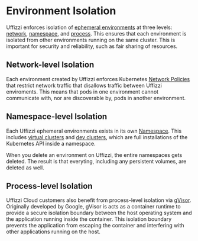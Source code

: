 # Environment Isolation

Uffizzi enforces isolation of [ephemeral environments](/core-concepts/ephemeral-environments/) at three levels: [network](#network-level-isolation), [namespace](#namespace-level-isolation), and [process](#process-level-isolation). This ensures that each environment is isolated from other environments running on the same cluster. This is important for security and reliability, such as fair sharing of resources.    

## Network-level Isolation

Each environment created by Uffizzi enforces Kubernetes [Network Policies](https://kubernetes.io/docs/concepts/services-networking/network-policies/) that restrict network traffic that disallows traffic between Uffizzi enviroments. This means that pods in one environment cannot communicate with, nor are discoverable by, pods in another environment.

## Namespace-level Isolation

Each Uffizzi ephemeral environments exists in its own [Namespace](https://kubernetes.io/docs/concepts/overview/working-with-objects/namespaces/). This includes [virtual clusters](/core-concepts/virtual-clusters) and [dev clusters](/core-concepts/dev-clusters), which are full installations of the Kubernetes API inside a namespace.  

When you delete an environment on Uffizzi, the entire namespaces gets deleted. The result is that everyting, including any persistent volumes, are deleted as well. 

## Process-level Isolation

Uffizzi Cloud customers also benefit from process-level isolation via [gVisor](https://gvisor.dev). Originally developed by Google, gVisor is acts as a container runtime to provide a secure isolation boundary between the host operating system and the application running inside the container. This isolation boundary prevents the application from escaping the container and interfering with other applications running on the host.